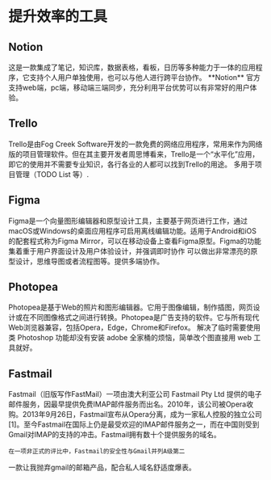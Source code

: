 
# 提升效率的工具

## Notion

<AppCard picOrgin="https://lnks.ga/znwcCe" appName="Notion" website="https://notion.so" twitter="https://img.shields.io/twitter/follow/NotionHQ?style=social">
    这是一款集成了笔记，知识库，数据表格，看板，日历等多种能力于一体的应用程序，它支持个人用户单独使用，也可以与他人进行跨平台协作。
</AppCard>

<Callout>
    **Notion** 官方支持web端，pc端，移动端三端同步，充分利用平台优势可以有非常好的用户体验。
</Callout>

## Trello

<AppCard picOrgin="https://lnks.ga/iCsCBz" appName="Trello" website="https://trello.com/" twitter="https://img.shields.io/twitter/follow/trello?style=social">
    Trello是由Fog Creek Software开发的一款免费的网络应用程序，常用来作为网络版的项目管理软件。但在其主要开发者周思博看来，Trello是一个“水平化”应用，即它的使用并不需要专业知识，各行各业的人都可以找到Trello的用途。
</AppCard>

<Callout>
    多用于项目管理（TODO List 等）.
</Callout>

## Figma

<AppCard picOrgin="https://lnks.ga/WWEBXm" appName="Figma" website="https://www.figma.com/" twitter="https://img.shields.io/twitter/follow/figma?style=social">
    Figma是一个向量图形编辑器和原型设计工具，主要基于网页进行工作，通过macOS或Windows的桌面应用程序可启用离线编辑功能。适用于Android和iOS的配套程式称为Figma Mirror，可以在移动设备上查看Figma原型。Figma的功能集着重于用户界面设计及用户体验设计，并强调即时协作
</AppCard>

<Callout>
    可以做出非常漂亮的原型设计，思维导图或者流程图等。提供多端协作。
</Callout>

## Photopea

<AppCard picOrgin="https://lnks.ga/EaA7Wi" appName="Photopea" website="https://www.photopea.com/">
    Photopea是基于Web的照片和图形编辑器。它用于图像编辑，制作插图，网页设计或在不同图像格式之间进行转换。Photopea是广告支持的软件。它与所有现代Web浏览器兼容，包括Opera，Edge，Chrome和Firefox。
</AppCard>

<Callout>
    解决了临时需要使用类 Photoshop 功能却没有安装 adobe 全家桶的烦恼，简单改个图直接用 web 工具就好。
</Callout>

## Fastmail

<AppCard picOrgin="https://lnks.ga/W2A5EF" appName="Fastmail" website="https://www.fastmail.com">
    Fastmail（旧版写作FastMail）一项由澳大利亚公司 Fastmail Pty Ltd 提供的电子邮件服务，因最早提供免费IMAP邮件服务而出名。2010年，该公司被Opera收购。2013年9月26日，Fastmail宣布从Opera分离，成为一家私人控股的独立公司[1]。至今Fastmail在国际上仍是最受欢迎的IMAP邮件服务之一，而在中国则受到Gmail对IMAP的支持的冲击。Fastmail拥有数十个提供服务的域名。

    在一项非正式的评比中，Fastmail的安全性与Gmail并列A级第二
</AppCard>

<Callout>
    一款让我抛弃gmail的邮箱产品，配合私人域名舒适度爆表。
</Callout>
